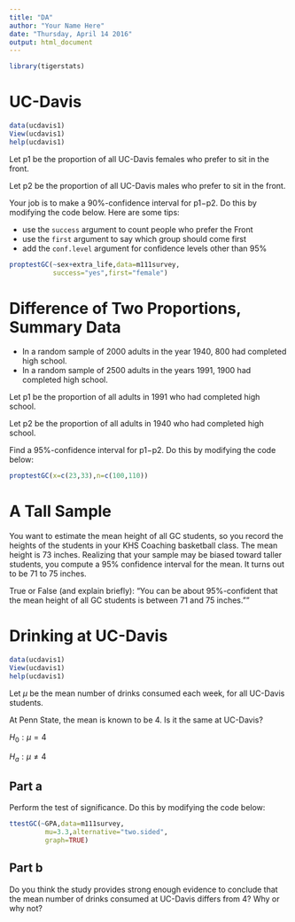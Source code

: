 ```yaml
---
title: "DA"
author: "Your Name Here"
date: "Thursday, April 14 2016"
output: html_document
---
```


```r
library(tigerstats)
```

# UC-Davis


```r
data(ucdavis1)
View(ucdavis1)
help(ucdavis1)
```

Let p1 be the proportion of all UC-Davis females who prefer to sit in the front.

Let p2 be the proportion of all UC-Davis males who prefer to sit in the front.

Your job is to make a 90%-confidence interval for p1−p2.  Do this by modifying the code below.  Here are some tips:

* use the `success` argument to count people who prefer the Front
* use the `first` argument to say which group should come first
* add the `conf.level` argument for confidence levels other than 95%


```r
proptestGC(~sex+extra_life,data=m111survey,
           success="yes",first="female")
```


# Difference of Two Proportions, Summary Data

* In a random sample of 2000 adults in the year 1940, 800 had completed high school.
* In a random sample of 2500 adults in the years 1991, 1900 had completed high school.


Let p1 be the proportion of all adults in 1991 who had completed high school.

Let p2 be the proportion of all adults in 1940 who had completed high school.

Find a 95%-confidence interval for p1−p2.  Do this by modifying the code below:

```r
proptestGC(x=c(23,33),n=c(100,110))
```



# A Tall Sample

You want to estimate the mean height of all GC students, so you record the heights of the students in your KHS Coaching basketball class. The mean height is 73 inches. Realizing that your sample may be biased toward taller students, you compute a 95% confidence interval for the mean. It turns out to be 71 to 75 inches.

True or False (and explain briefly):  "You can be about 95%-confident that the mean height of all GC students is between 71 and 75 inches.""



# Drinking at UC-Davis

```r
data(ucdavis1)
View(ucdavis1)
help(ucdavis1)
```


Let $\mu$ be the mean number of drinks consumed each week, for all UC-Davis students.

At Penn State, the mean is known to be 4. Is it the same at UC-Davis?

$H_0:  \mu = 4$

$H_a:  \mu \neq 4$

## Part a

Perform the test of significance.  Do this by modifying the code below:

```r
ttestGC(~GPA,data=m111survey,
         mu=3.3,alternative="two.sided",
         graph=TRUE)
```


## Part b

Do you think the study provides strong enough evidence to conclude that the mean number of drinks consumed at UC-Davis differs from 4?  Why or why not?
